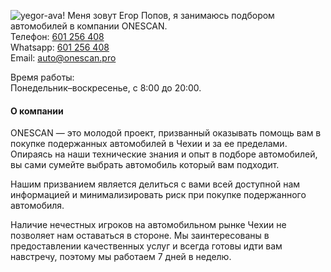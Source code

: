 ![yegor-ava!](/assets/yegor-ava-3.jpg "yegor-ava")
Меня зовут Егор Попов, я занимаюсь подбором автомобилей в компании ONESCAN.  
Телефон: [601 256 408](tel:+420601256408)  
Whatsapp: [601 256 408](https://wa.me/420601256408)  
Email: [auto@onescan.pro](mailto:auto@onescan.pro)

Время работы:  
Понедельник–воскресенье, с 8:00 до 20:00.

#### О компании
ONESCAN — это молодой проект, призванный оказывать помощь вам в покупке подержанных автомобилей в Чехии и за ее пределами. Опираясь на наши технические знания и опыт в подборе автомобилей, вы сами сумейте выбрать автомобиль который вам подходит.

Нашим призванием является делиться с вами всей доступной нам информацией и минимализировать риск при покупке подержанного автомобиля.

Наличие нечестных игроков на автомобильном рынке Чехии не позволяет нам оставаться в стороне. Мы заинтересованы в предоставлении качественных услуг и всегда готовы идти вам навстречу, поэтому мы работаем 7 дней в неделю.

